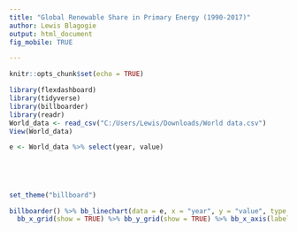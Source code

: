 ```yaml
---
title: "Global Renewable Share in Primary Energy (1990-2017)"
author: Lewis Blagogie
output: html_document
fig_mobile: TRUE

---
```


```r
knitr::opts_chunk$set(echo = TRUE)

library(flexdashboard)
library(tidyverse)
library(billboarder)
library(readr)
World_data <- read_csv("C:/Users/Lewis/Downloads/World data.csv")
View(World_data)

e <- World_data %>% select(year, value)





```

## 


```r

set_theme("billboard")

billboarder() %>% bb_linechart(data = e, x = "year", y = "value", type = "spline", alpha = 20) %>%  bb_x_axis(tick = list(format = "%Y-%m", fit = FALSE)) %>% 
  bb_x_grid(show = TRUE) %>% bb_y_grid(show = TRUE) %>% bb_x_axis(label = list(text = "Year", position = "center")) %>% bb_y_axis(label = list(text = "Value %", position = "middle")) %>% bb_legend(position = "right") %>% bb_zoom(enabled = list (type = "drag"), resetButton = list(text = "unzoom")) %>% bb_title("Global Renewable Share in Primary Energy (1990-2017)", position = "center")


```

